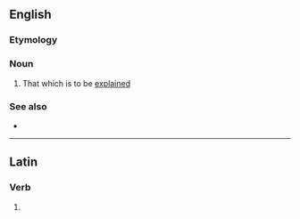 ==English==

===Etymology===
{{bor|en|la|explanandum}}

===Noun===
{{wikipedia}}
{{en-noun|explananda}}

# That which is to be [[explained]]

===See also===
* {{l|en|explicandum}}

----

==Latin==

===Verb===
{{la-verb-form|explānandum}}

# {{inflection of|la|explānō||acc|gerund}}